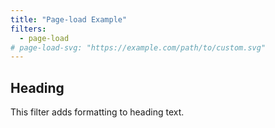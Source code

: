 ```yaml
---
title: "Page-load Example"
filters:
  - page-load
# page-load-svg: "https://example.com/path/to/custom.svg"
---
```


## Heading

This filter adds formatting to heading text.


